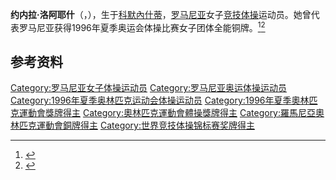 {{NoteTA|G1=Sports}}
'''约内拉·洛阿耶什'''（{{lang-ro|Ionela Loaieș}}，{{bd|1979年|2月2日||}}），生于[[科默內什蒂|科默內什蒂]]，[[罗马尼亚|罗马尼亚]]女子[[竞技体操|竞技体操]]运动员。她曾代表罗马尼亚获得1996年夏季奥运会体操比赛女子团体全能铜牌。<ref>{{Cite web|title=Ionela LOAIES|url=https://www.olympic.org/ionela-loaies|accessdate=2021-04-02|work=International Olympic Committee|archive-date=2016-10-06|archive-url=https://web.archive.org/web/20161006141716/https://www.olympic.org/ionela-loaies|dead-url=no}}</ref><ref>{{cite web|url=https://www.olympedia.org/athletes/29019|title=Ionela Loaieș|work=Olympedia|accessdate=2021-04-03|archive-date=2021-02-27|archive-url=https://web.archive.org/web/20210227035321/https://www.olympedia.org/athletes/29019|dead-url=no}}</ref>

== 参考资料 ==
{{reflist}}

{{世界竞技体操锦标赛女子团体全能冠军|1994}}

{{Authority control}}
{{DEFAULTSORT:Loaieș, Ionela}}
[[Category:罗马尼亚女子体操运动员|Category:罗马尼亚女子体操运动员]]
[[Category:罗马尼亚奥运体操运动员|Category:罗马尼亚奥运体操运动员]]
[[Category:1996年夏季奥林匹克运动会体操运动员|Category:1996年夏季奥林匹克运动会体操运动员]]
[[Category:1996年夏季奧林匹克運動會獎牌得主|Category:1996年夏季奧林匹克運動會獎牌得主]]
[[Category:奧林匹克運動會體操獎牌得主|Category:奧林匹克運動會體操獎牌得主]]
[[Category:羅馬尼亞奧林匹克運動會銅牌得主|Category:羅馬尼亞奧林匹克運動會銅牌得主]]
[[Category:世界竞技体操锦标赛奖牌得主|Category:世界竞技体操锦标赛奖牌得主]]